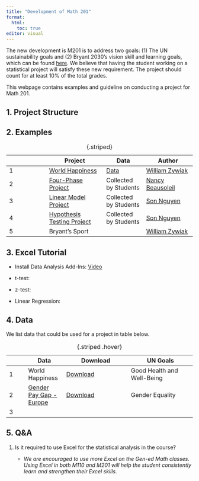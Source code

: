 ```yaml
---
title: "Development of Math 201"
format: 
  html:
    toc: true
editor: visual
---
```


The new development is M201 is to address two goals: (1) The UN sustainability goals and (2) Bryant 2030's vision skill and learning goals, which can be found [here](gen_ed.pdf). We believe that having the student working on a statistical project will satisfy these new requirement. The project should count for at least 10% of the total grades.

This webpage contains examples and guideline on conducting a project for Math 201.

## 1. Project Structure

## 2. Examples

|     | Project                                                      | Data                                              | Author                                                                        |
|----------------|----------------------|----------------|-------------------|
| 1   | [World Happiness](happiness_M201_handout.pdf)                | [Data](world-happiness-report-2021_main_vars.xls) | [William Zywiak](https://www.bryant.edu/academics/faculty/zywiak-william)     |
| 2   | [Four-Phase Project](PROJECT%20with%204%20phases%20sp23.pdf) | Collected by Students                             | [Nancy Beausoleil](https://www.bryant.edu/academics/faculty/beausoleil-nancy) |
| 3   | [Linear Model Project](project3.html)                        | Collected by Students                             | [Son Nguyen](https://www.bryant.edu/academics/faculty/nguyen-son)             |
| 4   | [Hypothesis Testing Project](project1.html)                  | Collected by Students                             | [Son Nguyen](https://www.bryant.edu/academics/faculty/nguyen-son)             |
| 5   | Bryant's Sport                                               |                                                   | [William Zywiak](https://www.bryant.edu/academics/faculty/zywiak-william)     |
: {.striped}

## 3. Excel Tutorial

- Install Data Analysis Add-Ins: [Video](https://bryant.hosted.panopto.com/Panopto/Pages/Viewer.aspx?id=38955015-791d-4394-8f0c-b0500094adf2)

- t-test:

- z-test:

- Linear Regression:

## 4. Data

We list data that could be used for a project in table below. 

|   | Data | Download |UN Goals|
|---|------|----------|----------|
| 1 | World Happiness     |[Download](world-happiness-report-2021_main_vars.xls)           | Good Health and Well-Being|
| 2 | [Gender Pay Gap - Europe](https://www.kaggle.com/datasets/gianinamariapetrascu/gender-pay-gap-europe-2010-2021)      | [Download](data/pay_gap_Europe.xlsx)         |Gender Equality|
| 3 |      |          ||
: {.striped .hover}


## 5. Q&A

1.  Is it required to use Excel for the statistical analysis in the course?

    -   *We are encouraged to use more Excel on the Gen-ed Math classes. Using Excel in both M110 and M201 will help the student consistently learn and strengthen their Excel skills.*
